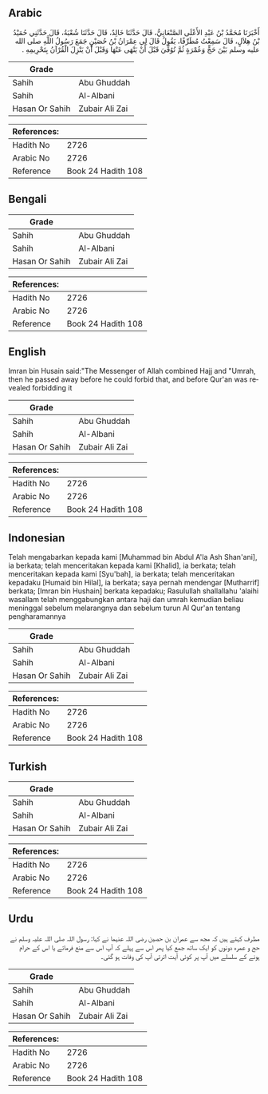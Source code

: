 ## Arabic


<div dir="rtl" lang="ar" style={{fontSize:'larger',backgroundColor:'#f8f9fa',padding:20}}>
أَخْبَرَنَا مُحَمَّدُ بْنُ عَبْدِ الأَعْلَى الصَّنْعَانِيُّ، قَالَ حَدَّثَنَا خَالِدٌ، قَالَ حَدَّثَنَا شُعْبَةُ، قَالَ حَدَّثَنِي حُمَيْدُ بْنُ هِلاَلٍ، قَالَ سَمِعْتُ مُطَرِّفًا، يَقُولُ قَالَ لِي عِمْرَانُ بْنُ حُصَيْنٍ جَمَعَ رَسُولُ اللَّهِ صلى الله عليه وسلم بَيْنَ حَجٍّ وَعُمْرَةٍ ثُمَّ تُوُفِّيَ قَبْلَ أَنْ يَنْهَى عَنْهَا وَقَبْلَ أَنْ يَنْزِلَ الْقُرْآنُ بِتَحْرِيمِهِ ‏.‏
</div>
<div style={{backgroundColor:'#f8f9fa',padding:20, marginBottom: 10}}><table> <thead> <tr> <th>Grade</th> <th></th> </tr> </thead> <tbody> <tr><td>Sahih</td><td>Abu Ghuddah</td></tr><tr><td>Sahih</td><td>Al-Albani</td></tr><tr><td>Hasan Or Sahih</td><td>Zubair Ali Zai</td></tr></tbody></table><table> <thead> <tr> <th>References:</th> <th></th> </tr> </thead> <tbody><tr><td>Hadith No</td><td>2726</td></tr><tr><td>Arabic No</td><td>2726</td></tr><tr><td>Reference</td><td>Book 24 Hadith 108</td></tr></tbody></table></div>

## Bengali


<div dir="ltr" lang="bn" style={{fontSize:'larger',backgroundColor:'#f8f9fa',padding:20}}>

</div>
<div style={{backgroundColor:'#f8f9fa',padding:20, marginBottom: 10}}><table> <thead> <tr> <th>Grade</th> <th></th> </tr> </thead> <tbody> <tr><td>Sahih</td><td>Abu Ghuddah</td></tr><tr><td>Sahih</td><td>Al-Albani</td></tr><tr><td>Hasan Or Sahih</td><td>Zubair Ali Zai</td></tr></tbody></table><table> <thead> <tr> <th>References:</th> <th></th> </tr> </thead> <tbody><tr><td>Hadith No</td><td>2726</td></tr><tr><td>Arabic No</td><td>2726</td></tr><tr><td>Reference</td><td>Book 24 Hadith 108</td></tr></tbody></table></div>

## English


<div dir="ltr" lang="en" style={{fontSize:'larger',backgroundColor:'#f8f9fa',padding:20}}>
Imran bin Husain said:"The Messenger of Allah combined Hajj and "Umrah, then he passed away before he could forbid that, and before Qur'an was revealed forbidding it
</div>
<div style={{backgroundColor:'#f8f9fa',padding:20, marginBottom: 10}}><table> <thead> <tr> <th>Grade</th> <th></th> </tr> </thead> <tbody> <tr><td>Sahih</td><td>Abu Ghuddah</td></tr><tr><td>Sahih</td><td>Al-Albani</td></tr><tr><td>Hasan Or Sahih</td><td>Zubair Ali Zai</td></tr></tbody></table><table> <thead> <tr> <th>References:</th> <th></th> </tr> </thead> <tbody><tr><td>Hadith No</td><td>2726</td></tr><tr><td>Arabic No</td><td>2726</td></tr><tr><td>Reference</td><td>Book 24 Hadith 108</td></tr></tbody></table></div>

## Indonesian


<div dir="ltr" lang="id" style={{fontSize:'larger',backgroundColor:'#f8f9fa',padding:20}}>
Telah mengabarkan kepada kami [Muhammad bin Abdul A'la Ash Shan'ani], ia berkata; telah menceritakan kepada kami [Khalid], ia berkata; telah menceritakan kepada kami [Syu'bah], ia berkata; telah menceritakan kepadaku [Humaid bin Hilal], ia berkata; saya pernah mendengar [Mutharrif] berkata; [Imran bin Hushain] berkata kepadaku; Rasulullah shallallahu 'alaihi wasallam telah menggabungkan antara haji dan umrah kemudian beliau meninggal sebelum melarangnya dan sebelum turun Al Qur'an tentang pengharamannya
</div>
<div style={{backgroundColor:'#f8f9fa',padding:20, marginBottom: 10}}><table> <thead> <tr> <th>Grade</th> <th></th> </tr> </thead> <tbody> <tr><td>Sahih</td><td>Abu Ghuddah</td></tr><tr><td>Sahih</td><td>Al-Albani</td></tr><tr><td>Hasan Or Sahih</td><td>Zubair Ali Zai</td></tr></tbody></table><table> <thead> <tr> <th>References:</th> <th></th> </tr> </thead> <tbody><tr><td>Hadith No</td><td>2726</td></tr><tr><td>Arabic No</td><td>2726</td></tr><tr><td>Reference</td><td>Book 24 Hadith 108</td></tr></tbody></table></div>

## Turkish


<div dir="ltr" lang="tr" style={{fontSize:'larger',backgroundColor:'#f8f9fa',padding:20}}>

</div>
<div style={{backgroundColor:'#f8f9fa',padding:20, marginBottom: 10}}><table> <thead> <tr> <th>Grade</th> <th></th> </tr> </thead> <tbody> <tr><td>Sahih</td><td>Abu Ghuddah</td></tr><tr><td>Sahih</td><td>Al-Albani</td></tr><tr><td>Hasan Or Sahih</td><td>Zubair Ali Zai</td></tr></tbody></table><table> <thead> <tr> <th>References:</th> <th></th> </tr> </thead> <tbody><tr><td>Hadith No</td><td>2726</td></tr><tr><td>Arabic No</td><td>2726</td></tr><tr><td>Reference</td><td>Book 24 Hadith 108</td></tr></tbody></table></div>

## Urdu


<div dir="rtl" lang="ur" style={{fontSize:'larger',backgroundColor:'#f8f9fa',padding:20}}>
مطرف کہتے ہیں کہ مجھ سے عمران بن حصین رضی اللہ عنہما نے کہا: رسول اللہ صلی اللہ علیہ وسلم نے حج و عمرہ دونوں کو ایک ساتھ جمع کیا پھر اس سے پہلے کہ آپ اس سے منع فرماتے یا اس کے حرام ہونے کے سلسلے میں آپ پر کوئی آیت اترتی آپ کی وفات ہو گئی۔
</div>
<div style={{backgroundColor:'#f8f9fa',padding:20, marginBottom: 10}}><table> <thead> <tr> <th>Grade</th> <th></th> </tr> </thead> <tbody> <tr><td>Sahih</td><td>Abu Ghuddah</td></tr><tr><td>Sahih</td><td>Al-Albani</td></tr><tr><td>Hasan Or Sahih</td><td>Zubair Ali Zai</td></tr></tbody></table><table> <thead> <tr> <th>References:</th> <th></th> </tr> </thead> <tbody><tr><td>Hadith No</td><td>2726</td></tr><tr><td>Arabic No</td><td>2726</td></tr><tr><td>Reference</td><td>Book 24 Hadith 108</td></tr></tbody></table></div>